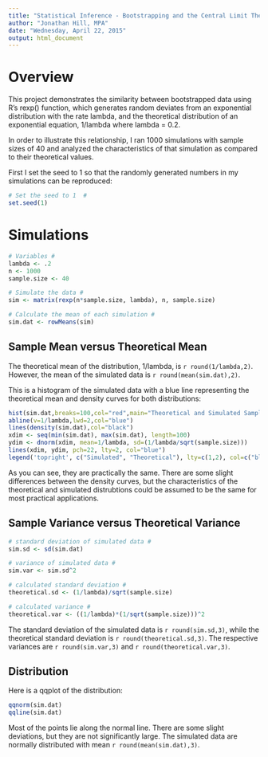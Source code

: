 ```yaml
---
title: "Statistical Inference - Bootstrapping and the Central Limit Theorem"
author: "Jonathan Hill, MPA"
date: "Wednesday, April 22, 2015"
output: html_document
---
```


# Overview
This project demonstrates the similarity between bootstrapped data using R's rexp() function, which generates random deviates from an exponential distribution with the rate lambda, and the theoretical distribution of an exponential equation, 1/lambda where lambda = 0.2.

In order to illustrate this relationship, I ran 1000 simulations with sample sizes of 40 and analyzed the characteristics of that simulation as compared to their theoretical values.

First I set the seed to 1 so that the randomly generated numbers in my simulations can be reproduced:
```r
# Set the seed to 1  #
set.seed(1)
```

# Simulations
```r
# Variables #
lambda <- .2
n <- 1000
sample.size <- 40

# Simulate the data #
sim <- matrix(rexp(n*sample.size, lambda), n, sample.size)

# Calculate the mean of each simulation #
sim.dat <- rowMeans(sim)
```

## Sample Mean versus Theoretical Mean
The theoretical mean of the distribution, 1/lambda, is `r round(1/lambda,2)`. However, the mean of the simulated data is `r round(mean(sim.dat),2)`.  

This is a histogram of the simulated data with a blue line representing the theoretical mean and density curves for both distributions:

```r
hist(sim.dat,breaks=100,col="red",main="Theoretical and Simulated Sample Means",xlab="",prob=TRUE)
abline(v=1/lambda,lwd=2,col="blue")
lines(density(sim.dat),col="black")
xdim <- seq(min(sim.dat), max(sim.dat), length=100)
ydim <- dnorm(xdim, mean=1/lambda, sd=(1/lambda/sqrt(sample.size)))
lines(xdim, ydim, pch=22, lty=2, col="blue")
legend('topright', c("Simulated", "Theoretical"), lty=c(1,2), col=c("black", "blue"),bty = "n")
```

As you can see, they are practically the same.  There are some slight differences between the density curves, but the characteristics of the theoretical and simulated distrubtions could be assumed to be the same for most practical applications.


## Sample Variance versus Theoretical Variance
```r
# standard deviation of simulated data #
sim.sd <- sd(sim.dat)

# variance of simulated data #
sim.var <- sim.sd^2

# calculated standard deviation #
theoretical.sd <- (1/lambda)/sqrt(sample.size)

# calculated variance #
theoretical.var <- ((1/lambda)*(1/sqrt(sample.size)))^2
```

The standard deviation of the simulated data is `r round(sim.sd,3)`, while the theoretical standard deviation is `r round(theoretical.sd,3)`. The respective variances are `r round(sim.var,3)` and `r round(theoretical.var,3)`.

## Distribution

Here is a qqplot of the distribution:

```r
qqnorm(sim.dat)
qqline(sim.dat)
```

Most of the points lie along the normal line.  There are some slight deviations, but they are not significantly large.  The simulated data are normally distributed with mean `r round(mean(sim.dat),3)`.